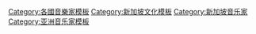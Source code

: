 {{template category}}
[[Category:各國音樂家模板|Category:各國音樂家模板]]
[[Category:新加坡文化模板|Category:新加坡文化模板]]
[[Category:新加坡音乐家|Category:新加坡音乐家]]
[[Category:亚洲音乐家模板|Category:亚洲音乐家模板]]